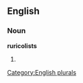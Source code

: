==English==

===Noun===
'''ruricolists'''

# {{plural of|[[ruricolist]]}}

[[Category:English plurals]]